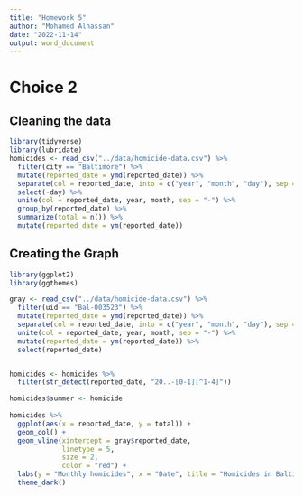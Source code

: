 ```yaml
---
title: "Homework 5"
author: "Mohamed Alhassan"
date: "2022-11-14"
output: word_document
---
```

# Choice 2

## Cleaning the data

```r
library(tidyverse)
library(lubridate)
homicides <- read_csv("../data/homicide-data.csv") %>% 
  filter(city == "Baltimore") %>% 
  mutate(reported_date = ymd(reported_date)) %>% 
  separate(col = reported_date, into = c("year", "month", "day"), sep = "-") %>% 
  select(-day) %>%
  unite(col = reported_date, year, month, sep = "-") %>% 
  group_by(reported_date) %>% 
  summarize(total = n()) %>% 
  mutate(reported_date = ym(reported_date))

```

## Creating the Graph

```r
library(ggplot2)
library(ggthemes)

gray <- read_csv("../data/homicide-data.csv") %>% 
  filter(uid == "Bal-003523") %>%
  mutate(reported_date = ymd(reported_date)) %>% 
  separate(col = reported_date, into = c("year", "month", "day"), sep = "-") %>% 
  unite(col = reported_date, year, month, sep = "-") %>% 
  mutate(reported_date = ym(reported_date)) %>% 
  select(reported_date) 


homicides <- homicides %>% 
  filter(str_detect(reported_date, "20..-[0-1][^1-4]"))

homicides$summer <- homicide
  
homicides %>%
  ggplot(aes(x = reported_date, y = total)) +
  geom_col() +
  geom_vline(xintercept = gray$reported_date,
             linetype = 5,
             size = 2,
             color = "red") +
  labs(y = "Monthly homicides", x = "Date", title = "Homicides in Baltimore, MD") +
  theme_dark()

```

